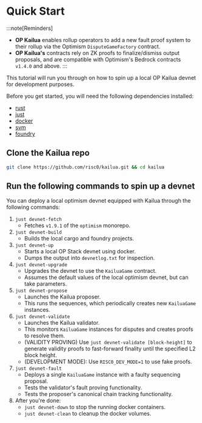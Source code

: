 # Quick Start

:::note[Reminders]
- **OP Kailua** enables rollup operators to add a new fault proof system to their rollup via the Optimism `DisputeGameFactory`
contract.
 - **OP Kailua's** contracts rely on ZK proofs to finalize/dismiss output proposals, and are compatible with
Optimism's Bedrock contracts `v1.4.0` and above.
:::

This tutorial will run you through on how to spin up a local OP Kailua devnet for development purposes.

Before you get started, you will need the following dependencies installed:

- [rust](https://www.rust-lang.org/tools/install)
- [just](https://just.systems/man/en/)
- [docker](https://www.docker.com/)
- [svm](https://github.com/alloy-rs/svm-rs)
- [foundry](https://book.getfoundry.sh/getting-started/installation)

## Clone the Kailua repo

```sh
git clone https://github.com/risc0/kailua.git && cd kailua
```

## Run the following commands to spin up a devnet

You can deploy a local optimism devnet equipped with Kailua through the following commands:

1. `just devnet-fetch`
    * Fetches `v1.9.1` of the `optimism` monorepo.
2. `just devnet-build`
    * Builds the local cargo and foundry projects.
3. `just devnet-up`
    * Starts a local OP Stack devnet using docker.
    * Dumps the output into `devnetlog.txt` for inspection.
4. `just devnet-upgrade`
    * Upgrades the devnet to use the `KailuaGame` contract.
    * Assumes the default values of the local optimism devnet, but can take parameters.
5. `just devnet-propose`
    * Launches the Kailua proposer.
    * This runs the sequences, which periodically creates new `KailuaGame` instances.
6. `just devnet-validate`
    * Launches the Kailua validator.
    * This monitors `KailuaGame` instances for disputes and creates proofs to resolve them.
    * (VALIDITY PROVING) Use `just devnet-validate [block-height]` to generate validity proofs to fast-forward finality until the specified L2 block height.
    * (DEVELOPMENT MODE): Use `RISC0_DEV_MODE=1` to use fake proofs.
7. `just devnet-fault`
    * Deploys a single `KailuaGame` instance with a faulty sequencing proposal.
    * Tests the validator's fault proving functionality.
    * Tests the proposer's canonical chain tracking functionality.
8. After you're done:
    * `just devnet-down` to stop the running docker containers.
    * `just devnet-clean` to cleanup the docker volumes.
